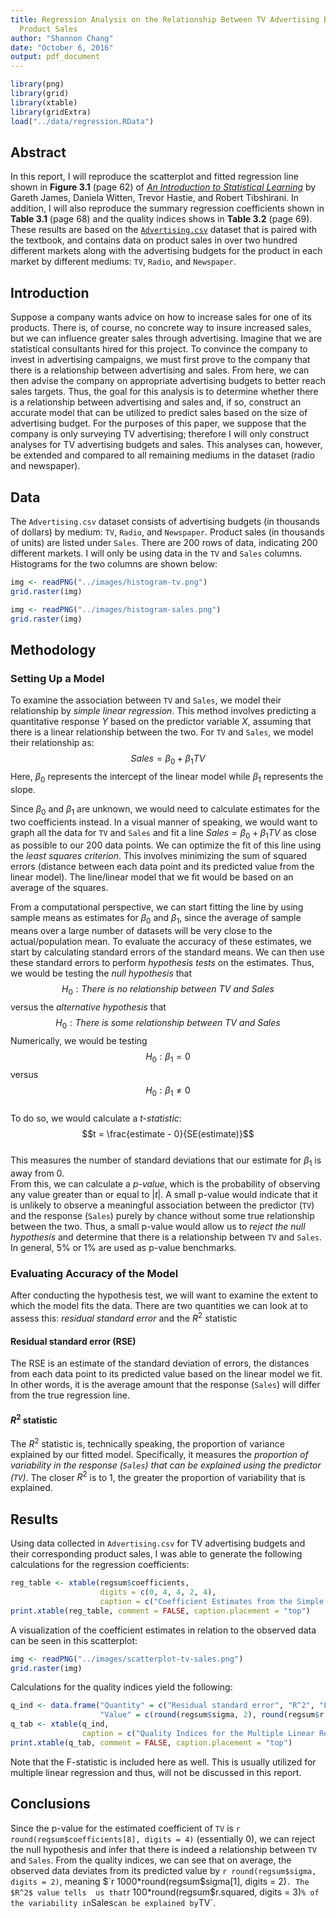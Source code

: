 ```yaml
---
title: Regression Analysis on the Relationship Between TV Advertising Budgets and
  Product Sales
author: "Shannon Chang"
date: "October 6, 2016"
output: pdf_document
---
```


```r
library(png)
library(grid)
library(xtable)
library(gridExtra)
load("../data/regression.RData")
```

## Abstract
In this report, I will reproduce the scatterplot and fitted regression line 
shown in **Figure 3.1** (page 62) of 
[_An Introduction to Statistical Learning_](http://www-bcf.usc.edu/~gareth/ISL/ISLR%20First%20Printing.pdf)
by Gareth James, Daniela Witten, Trevor Hastie, and Robert Tibshirani. In 
addition, I will also reproduce the summary regression coefficients shown in 
**Table 3.1** (page 68) and the quality indices shows in **Table 3.2** (page 69). 
These results are based on the 
[`Advertising.csv`](http://www-bcf.usc.edu/~gareth/ISL/Advertising.csv) 
dataset that is paired with the textbook, and contains data on product sales 
in over two hundred different markets along with the advertising budgets for 
the product in each market by different mediums: `TV`, `Radio`, and `Newspaper`.



## Introduction
Suppose a company wants advice on how to increase sales for one of its products. 
There is, of course, no concrete way to insure increased sales, but we can 
influence greater sales through advertising. Imagine that we are statistical 
consultants hired for this project. To convince the company to invest in 
advertising campaigns, we must first prove to the company that there is a 
relationship between advertising and sales. From here, we can then advise the 
company on appropriate advertising budgets to better reach sales targets. Thus, 
the goal for this analysis is to determine whether there is a relationship 
between advertising and sales and, if so, construct an accurate model that can 
be utilized to predict sales based on the size of advertising budget. For the 
purposes of this paper, we suppose that the company is only surveying TV 
advertising; therefore I will only construct analyses for TV advertising budgets 
and sales. This analyses can, however, be extended and compared to all remaining 
mediums in the dataset (radio and newspaper).  



## Data
The `Advertising.csv` dataset consists of advertising budgets (in thousands of 
dollars) by medium: `TV`, `Radio`, and `Newspaper`. Product sales (in thousands
of units) are listed under `Sales`. There are 200 rows of data, indicating 200 
different markets. I will only be using data in the `TV` and `Sales` columns. 
Histograms for the two columns are shown below: 

```r
img <- readPNG("../images/histogram-tv.png")
grid.raster(img)
```

```r
img <- readPNG("../images/histogram-sales.png")
grid.raster(img)
```



## Methodology 
### Setting Up a Model
To examine the association between `TV` and `Sales`, we model their relationship 
by _simple linear regression_. This method involves predicting a quantitative 
response $Y$ based on the predictor variable $X$, assuming that there is a linear 
relationship between the two. For `TV` and `Sales`, we model their relationship as: 
$$Sales = \beta_0 + \beta_1TV$$
Here, $\beta_0$ represents the intercept of the linear model while $\beta_1$ 
represents the slope. 
  
Since $\beta_0$ and $\beta_1$ are unknown, we would need to calculate estimates for 
the two coefficients instead. In a visual manner of speaking, we would want to 
graph all the data for `TV` and `Sales` and fit a line $Sales = \beta_0 + \beta_1TV$ 
as close as possible to our 200 data points. We can optimize the fit of this line 
using the _least squares criterion_. This involves minimizing the sum of squared 
errors (distance between each data point and its predicted value from the linear 
model). The line/linear model that we fit would be based on an average of the 
squares. 
  
From a computational perspective, we can start fitting the line by using sample 
means as estimates for $\beta_0$ and $\beta_1$, since the average of sample means 
over a large number of datasets will be very close to the actual/population mean. 
To evaluate the accuracy of these estimates, we start by calculating standard errors 
of the standard means. We can then use these standard errors to perform 
_hypothesis tests_ on the estimates. Thus, we would be testing the _null hypothesis_ 
that $$H_0: There\: is\: no\: relationship\: between\: TV\:  and\:  Sales$$ versus the 
_alternative hypothesis_ that 
$$H_0: There\: is\: some\: relationship\: between\: TV\: and\: Sales$$ 
Numerically, we would be testing $$H_0: \beta_1 = 0$$ versus 
$$H_0: \beta_1 \neq 0$$  
To do so, we would calculate a _t-statistic_:
$$t = \frac{estimate - 0}{SE(estimate)}$$  
This measures the number of standard deviations that our estimate for $\beta_1$ is 
away from 0.  
From this, we can calculate a _p-value_, which is the probability of observing 
any value greater than or equal to |_t_|. A small p-value would indicate that it 
is unlikely to observe a meaningful association between the predictor (`TV`) and 
the response (`Sales`) purely by chance without some true relationship between 
the two. Thus, a small p-value would allow us to _reject the null hypothesis_ and 
determine that there is a relationship between `TV` and `Sales`. In general, 5% 
or 1% are used as p-value benchmarks. 

### Evaluating Accuracy of the Model
After conducting the hypothesis test, we will want to examine the extent to which 
the model fits the data. There are two quantities we can look at to assess this: 
_residual standard error_ and the $R^2$ statistic

#### Residual standard error (RSE)
The RSE is an estimate of the standard deviation of errors, the distances from 
each data point to its predicted value based on the linear model we fit. In other 
words, it is the average amount that the response (`Sales`) will differ from 
the true regression line. 

#### $R^2$ statistic
The $R^2$ statistic is, technically speaking, the proportion of variance explained 
by our fitted model. Specifically, it measures the _proportion of variability in the response (`Sales`) that can be explained using the predictor (`TV`)_. 
The closer $R^2$ is to 1, the greater the proportion of variability that is 
explained. 



## Results 
Using data collected in `Advertising.csv` for TV advertising budgets and their 
corresponding product sales, I was able to generate the following calculations 
for the regression coefficients: 
```r
reg_table <- xtable(regsum$coefficients, 
                    digits = c(0, 4, 4, 2, 4), 
                    caption = c("Coefficient Estimates from the Simple Regression of Sales on TV"))
print.xtable(reg_table, comment = FALSE, caption.placement = "top")
```


A visualization of the coefficient estimates in relation to the observed data 
can be seen in this scatterplot: 
```r
img <- readPNG("../images/scatterplot-tv-sales.png")
grid.raster(img)
```

Calculations for the quality indices yield the following: 
```r
q_ind <- data.frame("Quantity" = c("Residual standard error", "R^2", "F-statistic"), 
                    "Value" = c(round(regsum$sigma, 2), round(regsum$r.squared, 3), round(regsum$fstatistic[1], 1)))
q_tab <- xtable(q_ind, 
                caption = c("Quality Indices for the Multiple Linear Regression of Sales on TV, Radio, and Newspaper"))
print.xtable(q_tab, comment = FALSE, caption.placement = "top")
```

Note that the F-statistic is included here as well. This is usually utilized for 
multiple linear regression and thus, will not be discussed in this report. 


## Conclusions 
Since the p-value for the estimated coefficient of `TV` is 
`r round(regsum$coefficients[8], digits = 4)` (essentially 0), we can reject the 
null hypothesis and infer that there is indeed a relationship between `TV` and 
`Sales`. From the quality indices, we can see that on average, the observed data 
deviates from its predicted value by `r round(regsum$sigma, digits = 2)`, 
meaning $`r 1000*round(regsum$sigma[1], digits = 2)`. The $R^2$ value tells 
us that `r 100*round(regsum$r.squared, digits = 3)`% of the variability in `Sales` can be explained by `TV`.
